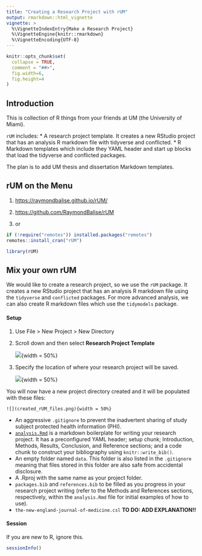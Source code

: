 ```yaml
---
title: "Creating a Research Project with rUM"
output: rmarkdown::html_vignette
vignette: >
  %\VignetteIndexEntry{Make a Research Project}
  %\VignetteEngine{knitr::rmarkdown}
  %\VignetteEncoding{UTF-8}
---
```


```r
knitr::opts_chunk$set(
  collapse = TRUE,
  comment = "##>",
  fig.width=6, 
  fig.height=4
)
```


## Introduction
This is collection of R things from your friends at UM (the University of Miami).

`rUM` includes:
* A research project template. It creates a new RStudio project that has an analysis R markdown file with tidyverse and conflicted.
* R Markdown templates which include they YAML header and start up blocks that load the tidyverse and conflicted packages.

The plan is to add UM thesis and dissertation Markdown templates.



## rUM on the Menu
1. <https://raymondbalise.github.io/rUM/>

1. <https://github.com/RaymondBalise/rUM>

1. or
```r
if (!require("remotes")) installed.packages("remotes")
remotes::install_cran("rUM")

library(rUM)
```


## Mix your own rUM
We would like to create a research project, so we use the `rUM` package. It creates a new RStudio project that has an analysis R markdown file using the `tidyverse` and `conflicted` packages. For more advanced analysis, we can also create R markdown files which use the `tidymodels` package.

#### Setup
1. Use File > New Project > New Directory
1. Scroll down and then select **Research Project Template**

    ![](project_template.png){width = 50%}

1. Specify the location of where your research project will be saved.

    ![](save_project_here.png){width = 50%}

You will now have a new project directory created and it will be populated with these files:

    ![](created_rUM_files.png){width = 50%}

* An aggressive `.gitignore` to prevent the inadvertent sharing of study subject protected health information (PHI).
* [`analysis.Rmd`](analysis_markdown.png) is a markdown boilerplate for writing your research project. It has a preconfigured YAML header; setup chunk; Introduction, Methods, Results, Conclusion, and Reference sections; and a code chunk to construct your bibliography using `knitr::write_bib()`.
* An empty folder named `data`. This folder is also listed in the `.gitignore` meaning that files stored in this folder are also safe from accidental disclosure.
* A .Rproj with the same name as your project folder.
* `packages.bib` and `references.bib` to be filled as you progress in your research project writing (refer to the Methods and References sections, respectively, within the `analysis.Rmd` file for initial examples of how to use).
* `the-new-england-journal-of-medicine.csl` **TO DO: ADD EXPLANATION!!**
 



#### Session
If you are new to R, ignore this.
```r
sessionInfo()
```


